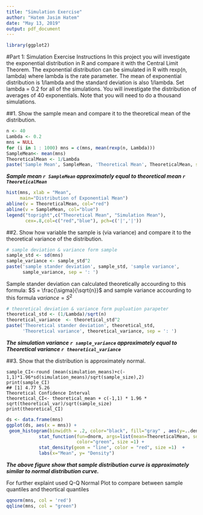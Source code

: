 ---
title: "Simulation Exercise"
author: "Hatem Jasim Hatem"
date: "May 13, 2019"
output: pdf_document
---
```{r }
library(ggplot2)
```

#Part 1: Simulation Exercise Instructions
In this project you will investigate the exponential distribution in R and compare it with the Central Limit Theorem. The exponential distribution can be simulated in R with rexp(n, lambda) where lambda is the rate parameter. The mean of exponential distribution is 1/lambda and the standard deviation is also 1/lambda. Set lambda = 0.2 for all of the simulations. You will investigate the distribution of averages of 40 exponentials. Note that you will need to do a thousand simulations.

##1. Show the sample mean and compare it to the theoretical mean of the distribution.


```{r}
n <- 40
Lambda <- 0.2
mns = NULL
for (i in 1 : 1000) mns = c(mns, mean(rexp(n, Lambda)))
SampleMean<- mean(mns)
TheoreticalMean <- 1/Lambda
paste('Sample Mean', SampleMean, 'Theoretical Mean', TheoreticalMean, sep = ': ')
```
***Sample mean `r SampleMean` approximately equal to theoretical mean `r TheoreticalMean`***

```{r}
hist(mns, xlab = "Mean", 
     main="Distribution of Exponential Mean")
abline(v = TheoreticalMean, col="red")
abline(v = SampleMean, col="blue")
legend("topright",c("Theoretical Mean", "Simulation Mean"),
       cex=.8,col=c("red","blue"), pch=c('|','|'))
```

##2. Show how variable the sample is (via variance) and compare it to the theoretical variance of the distribution.


```{r}
# sample deviation & variance form sample 
sample_std <- sd(mns)
sample_variance <- sample_std^2
paste('sample stander deviation', sample_std, 'sample variance', 
      sample_variance, sep = ': ')
```
Sample stander deviation can calculated theoretically accourding to  this formula: $S = \frac{\sigma}{\sqrt{n}}$ and sample variance accourding to this formula $variance= S^2$
```{r}
# theoretical deviation & variance form pupluation parapeter 
theoretical_std <- (1/Lambda)/sqrt(n)
theoretical_variance  <- theoretical_std^2
paste('Theoretical stander deviation', theoretical_std, 
      'Theoretical variance', theoretical_variance, sep = ': ')
```

***The simulation variance `r sample_variance` approximately equal to Theoretical variance `r theoretical_variance`***

##3. Show that the distribution is approximately normal.

```{}
sample_CI<-round (mean(simulation_means)+c(-
1,1)*1.96*sd(simulation_means)/sqrt(sample_size),2)
print(sample_CI)
## [1] 4.77 5.26
Theoretical Confidence Interval
theoretical_CI<- theoretical_mean + c(-1,1) * 1.96 *
sqrt(theoretical_var)/sqrt(sample_size)
print(theoretical_CI)

```

```{r}

ds <- data.frame(mns)
ggplot(ds, aes(x = mns)) +
 geom_histogram(binwidth = .2, color="black", fill="gray" , aes(y=..density..))+
            stat_function(fun=dnorm, args=list(mean=TheoreticalMean, sd=sd(mns)), 
                          color="green", size =1) +
            stat_density(geom = "line", color = "red", size =1)  +
            labs(x="Mean", y= "Density")
```
***The above figure show that sample distribution curve is approximately similar to normal distribution curve.***

For further explaint used Q-Q Normal Plot to compare between sample quantiles and theortical quantiles 
```{r}
qqnorm(mns, col = 'red')
qqline(mns, col = "green")
```